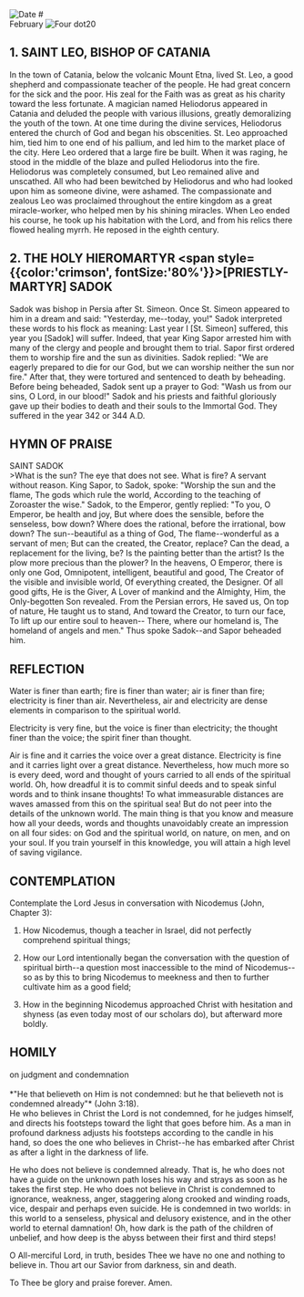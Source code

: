 
<RunningHead />
<Image src="/title-imprint.png" height={50} width={50} alt="Date" className="title-imprint"/>
# <div id="date">February <Image className="four-dot" src="/four-dot.png" height={15} width={15} alt="Four dot" />20</div>

## 1. SAINT LEO, BISHOP OF CATANIA

In the town of Catania, below the volcanic Mount Etna, lived St. Leo, a good shepherd and compassionate teacher of the people. He had great concern for the sick and the poor. His zeal for the Faith was as great as his charity toward the less fortunate. A magician named Heliodorus appeared in Catania and deluded the people with various illusions, greatly demoralizing the youth of the town. At one time during the divine services, Heliodorus entered the church of God and began his obscenities. St. Leo approached him, tied him to one end of his pallium, and led him to the market place of the city. Here Leo ordered that a large fire be built. When it was raging, he stood in the middle of the blaze and pulled Heliodorus into the fire. Heliodorus was completely consumed, but Leo remained alive and unscathed. All who had been bewitched by Heliodorus and who had looked upon him as someone divine, were ashamed. The compassionate and zealous Leo was proclaimed throughout the entire kingdom as a great miracle-worker, who helped men by his shining miracles. When Leo ended his course, he took up his habitation with the Lord, and from his relics there flowed healing myrrh. He reposed in the eighth century.

## 2. THE HOLY HIEROMARTYR <span style={{color:'crimson', fontSize:'80%'}}>[PRIESTLY-MARTYR]</span> SADOK

Sadok was bishop in Persia after St. Simeon. Once St. Simeon appeared to him in a dream and said: "Yesterday, me--today, you!" Sadok interpreted these words to his flock as meaning: Last year I [St. Simeon] suffered, this year you [Sadok] will suffer. Indeed, that year King Sapor arrested him with many of the clergy and people and brought them to trial. Sapor first ordered them to worship fire and the sun as divinities. Sadok replied: "We are eagerly prepared to die for our God, but we can worship neither the sun nor fire." After that, they were tortured and sentenced to death by beheading. Before being beheaded, Sadok sent up a prayer to God: "Wash us from our sins, O Lord, in our blood!" Sadok and his priests and faithful gloriously gave up their bodies to death and their souls to the Immortal God. They suffered in the year 342 or 344 A.D.


## HYMN OF PRAISE
<div style={{textAlign:'center', color:'crimson', fontWeight:'bold'}}>
SAINT SADOK
</div>
>What is the sun? The eye that does not see.  
What is fire? A servant without reason.  
King Sapor, to Sadok, spoke:  
"Worship the sun and the flame,  
The gods which rule the world,  
According to the teaching of Zoroaster the wise."  
Sadok, to the Emperor, gently replied:  
"To you, O Emperor, be health and joy,  
But where does the sensible, before the senseless, bow down?  
Where does the rational, before the irrational, bow down?  
The sun--beautiful as a thing of God,  
The flame--wonderful as a servant of men;  
But can the created, the Creator, replace?  
Can the dead, a replacement for the living, be?  
Is the painting better than the artist?  
Is the plow more precious than the plower?  
In the heavens, O Emperor, there is only one God,  
Omnipotent, intelligent, beautiful and good,  
The Creator of the visible and invisible world,  
Of everything created, the Designer.  
Of all good gifts, He is the Giver,  
A Lover of mankind and the Almighty,  
Him, the Only-begotten Son revealed.  
From the Persian errors, He saved us,  
On top of nature, He taught us to stand,  
And toward the Creator, to turn our face,  
To lift up our entire soul to heaven--  
There, where our homeland is,  
The homeland of angels and men."  
Thus spoke Sadok--and Sapor beheaded him.  


## REFLECTION

Water is finer than earth; fire is finer than water; air is finer than fire; electricity is finer than air. Nevertheless, air and electricity are dense elements in comparison to the spiritual world.

Electricity is very fine, but the voice is finer than electricity; the thought finer than the voice; the spirit finer than thought.

Air is fine and it carries the voice over a great distance. Electricity is fine and it carries light over a great distance. Nevertheless, how much more so is every deed, word and thought of yours carried to all ends of the spiritual world. Oh, how dreadful it is to commit sinful deeds and to speak sinful words and to think insane thoughts! To what immeasurable distances are waves amassed from this on the spiritual sea! But do not peer into the details of the unknown world. The main thing is that you know and measure how all your deeds, words and thoughts unavoidably create an impression on all four sides: on God and the spiritual world, on nature, on men, and on your soul. If you train yourself in this knowledge, you will attain a high level of saving vigilance.


## CONTEMPLATION

Contemplate the Lord Jesus in conversation with Nicodemus (John, Chapter 3):

1. How Nicodemus, though a teacher in Israel, did not perfectly comprehend spiritual things;

2. How our Lord intentionally began the conversation with the question of spiritual birth--a question most inaccessible to the mind of Nicodemus--so as by this to bring Nicodemus to meekness and then to further cultivate him as a good field;

3. How in the beginning Nicodemus approached Christ with hesitation and shyness (as even today most of our scholars do), but afterward more boldly.


## HOMILY
<div style={{textAlign:'center', color:'crimson', fontWeight:'bold'}}>
on judgment and condemnation
</div><br />
<div style={{textAlign:'right'}}>
*"He that believeth on Him is not condemned: but he that believeth not is condemned already"* (John 3:18).
</div>
He who believes in Christ the Lord is not condemned, for he judges himself, and directs his footsteps toward the light that goes before him. As a man in profound darkness adjusts his footsteps according to the candle in his hand, so does the one who believes in Christ--he has embarked after Christ as after a light in the darkness of life.

He who does not believe is condemned already. That is, he who does not have a guide on the unknown path loses his way and strays as soon as he takes the first step. He who does not believe in Christ is condemned to ignorance, weakness, anger, staggering along crooked and winding roads, vice, despair and perhaps even suicide. He is condemned in two worlds: in this world to a senseless, physical and delusory existence, and in the other world to eternal damnation! Oh, how dark is the path of the children of unbelief, and how deep is the abyss between their first and third steps!

O All-merciful Lord, in truth, besides Thee we have no one and nothing to believe in. Thou art our Savior from darkness, sin and death.

To Thee be glory and praise forever. Amen.

